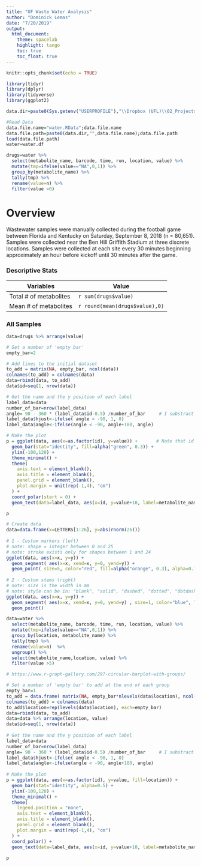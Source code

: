 ```yaml
---
title: "UF Waste Water Analysis"
author: "Dominick Lemas"
date: "7/20/2019"
output: 
  html_document:
    theme: spacelab 
    highlight: tango
    toc: true
    toc_float: true
---
```


```r
knitr::opts_chunk$set(echo = TRUE)

library(tidyr)
library(dplyr)
library(tidyverse)
library(ggplot2)

data.dir=paste0(Sys.getenv("USERPROFILE"),"\\Dropbox (UFL)\\02_Projects\\WASTE_WATER\\2018_KY_Sep18\\");data.dir

#Read Data
data.file.name="water.RData";data.file.name
data.file.path=paste0(data.dir,"",data.file.name);data.file.path
load(data.file.path)
water=water.df
```


```r
drugs=water %>%
  select(metabolite_name, barcode, time, run, location, value) %>%
  mutate(tmp=ifelse(value=="NA",0,1)) %>%
  group_by(metabolite_name) %>%
  tally(tmp) %>%
  rename(value=n) %>%
  filter(value >0) 

```

# Overview
Wastewater samples were manually collected  during the football game between Florida and Kentucky on Saturday, September 8, 2018 (n = 80,651). Samples were collected near the Ben Hill Griffith Stadium at three discrete locations. Samples were collected at each site every 30 minutes beginning approximately an hour before kickoff until 30 minutes after the game.

### Descriptive Stats

Variables | Value
------------- | -------------
Total # of metabolites | `r sum(drugs$value)`
Mean # of metabolites | `r round(mean(drugs$value),0)`

### All Samples  

```r


data=drugs %>% arrange(value)

# Set a number of 'empty bar'
empty_bar=2

# Add lines to the initial dataset
to_add = matrix(NA, empty_bar, ncol(data))
colnames(to_add) = colnames(data)
data=rbind(data, to_add)
data$id=seq(1, nrow(data))

# Get the name and the y position of each label
label_data=data
number_of_bar=nrow(label_data)
angle= 90 - 360 * (label_data$id-0.5) /number_of_bar     # I substract 0.5 because the letter must have the angle of the center of the bars. Not extreme right(1) or extreme left (0)
label_data$hjust<-ifelse( angle < -90, 1, 0)
label_data$angle<-ifelse(angle < -90, angle+180, angle)

# Make the plot
p = ggplot(data, aes(x=as.factor(id), y=value)) +       # Note that id is a factor. If x is numeric, there is some space between the first bar
  geom_bar(stat="identity", fill=alpha("green", 0.3)) +
  ylim(-100,120) +
  theme_minimal() +
  theme(
    axis.text = element_blank(),
    axis.title = element_blank(),
    panel.grid = element_blank(),
    plot.margin = unit(rep(-1,4), "cm") 
  ) +
  coord_polar(start = 0) + 
  geom_text(data=label_data, aes(x=id, y=value+10, label=metabolite_name, hjust=hjust), color="black", fontface="bold",alpha=0.6, size=2.5, angle= label_data$angle, inherit.aes = FALSE ) 

p

```

```r
# Create data
data=data.frame(x=LETTERS[1:26], y=abs(rnorm(26)))
 
# 1 - Custom markers (left)
# note: shape = integer between 0 and 25
# note: stroke exists only for shapes between 1 and 24
ggplot(data, aes(x=x, y=y)) +
  geom_segment( aes(x=x, xend=x, y=0, yend=y)) +
  geom_point( size=5, color="red", fill=alpha("orange", 0.3), alpha=0.7, shape=21, stroke=2) 
 
# 2 - Custom stems (right)
# note: size is the width in mm
# note: style can be in: "blank", "solid", "dashed", "dotted", "dotdash", "longdash","twodash"
ggplot(data, aes(x=x, y=y)) +
  geom_segment( aes(x=x, xend=x, y=0, yend=y) , size=1, color="blue", linetype="dotted" ) +
  geom_point()
```



```r

data=water %>%
  select(metabolite_name, barcode, time, run, location, value) %>%
  mutate(tmp=ifelse(value=="NA",0,1)) %>%
  group_by(location, metabolite_name) %>%
  tally(tmp) %>%
  rename(value=n)  %>% 
  ungroup() %>%
  select(metabolite_name,location, value) %>%
  filter(value >5) 
```

```r
 
# https://www.r-graph-gallery.com/297-circular-barplot-with-groups/

# Set a number of 'empty bar' to add at the end of each group
empty_bar=1
to_add = data.frame( matrix(NA, empty_bar*nlevels(data$location), ncol(data)) )
colnames(to_add) = colnames(data)
to_add$location=rep(levels(data$location), each=empty_bar)
data=rbind(data, to_add)
data=data %>% arrange(location, value)
data$id=seq(1, nrow(data))
 
# Get the name and the y position of each label
label_data=data
number_of_bar=nrow(label_data)
angle= 90 - 360 * (label_data$id-0.5) /number_of_bar     # I substract 0.5 because the letter must have the angle of the center of the bars. Not extreme right(1) or extreme left (0)
label_data$hjust<-ifelse( angle < -90, 1, 0)
label_data$angle<-ifelse(angle < -90, angle+180, angle)
 
# Make the plot
p = ggplot(data, aes(x=as.factor(id), y=value, fill=location)) +       
  geom_bar(stat="identity", alpha=0.5) +
  ylim(-100,120) +
  theme_minimal() +
  theme(
    legend.position = "none",
    axis.text = element_blank(),
    axis.title = element_blank(),
    panel.grid = element_blank(),
    plot.margin = unit(rep(-1,4), "cm") 
  ) +
  coord_polar() + 
  geom_text(data=label_data, aes(x=id, y=value+10, label=metabolite_name, hjust=hjust), color="black", fontface="bold",alpha=0.6, size=2.5, angle= label_data$angle, inherit.aes = FALSE ) 
 
p

```





